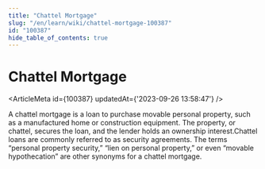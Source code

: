 ```yaml
---
title: "Chattel Mortgage"
slug: "/en/learn/wiki/chattel-mortgage-100387"
id: "100387"
hide_table_of_contents: true
---
```



# Chattel Mortgage

<ArticleMeta id={100387} updatedAt={'2023-09-26 13:58:47'} />
<div className='border-solid border-b border-t-0 my-4 border-[var(--ifm-color-gray-300)]' />

A chattel mortgage is a loan to purchase movable personal property, such as a manufactured home or construction equipment. The property, or chattel, secures the loan, and the lender holds an ownership interest.Chattel loans are commonly referred to as security agreements. The terms “personal property security,” “lien on personal property,” or even “movable hypothecation” are other synonyms for a chattel mortgage.
